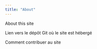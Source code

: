 ```yaml
---
title: "About"
---
```


About this site

Lien vers le dépôt Git où le site est hébergé

Comment contribuer au site